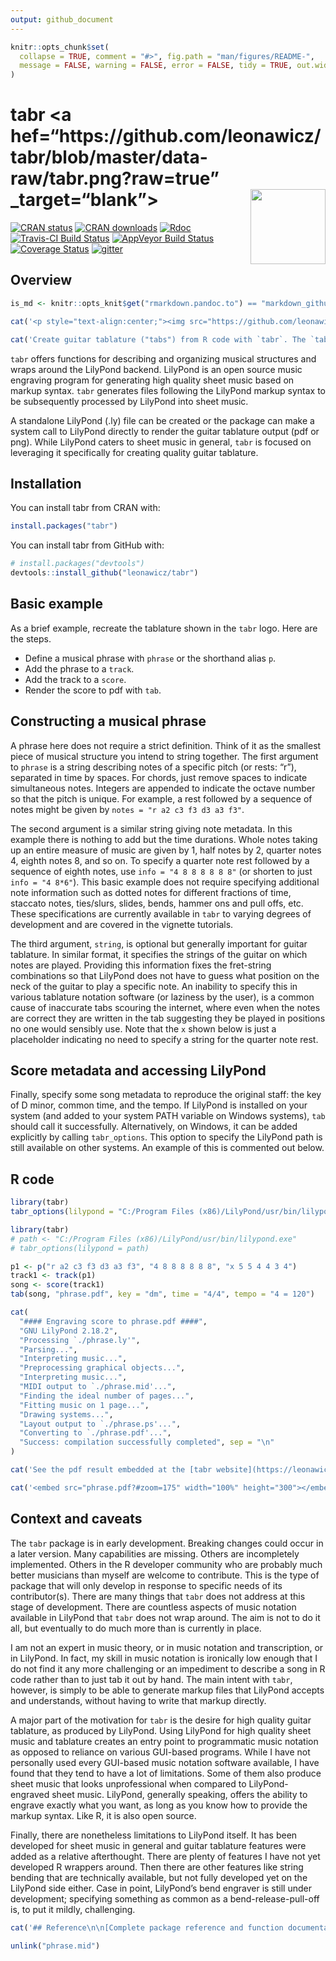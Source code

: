```yaml
---
output: github_document
---
```


<!-- README.md is generated from README.Rmd. Please edit that file -->

```r
knitr::opts_chunk$set(
  collapse = TRUE, comment = "#>", fig.path = "man/figures/README-",
  message = FALSE, warning = FALSE, error = FALSE, tidy = TRUE, out.width = "100%"
)
```

# tabr <a hef="https://github.com/leonawicz/tabr/blob/master/data-raw/tabr.png?raw=true" _target="blank"><img src="https://github.com/leonawicz/tabr/blob/master/inst/tabr.png?raw=true" style="margin-bottom:5px;" width="120" align="right"></a>

[![CRAN status](http://www.r-pkg.org/badges/version/tabr)](https://cran.r-project.org/package=tabr)
[![CRAN downloads](http://cranlogs.r-pkg.org/badges/grand-total/tabr)](https://cran.r-project.org/package=tabr) 
[![Rdoc](http://www.rdocumentation.org/badges/version/tabr)](http://www.rdocumentation.org/packages/tabr)
[![Travis-CI Build Status](https://travis-ci.org/leonawicz/tabr.svg?branch=master)](https://travis-ci.org/leonawicz/tabr)
[![AppVeyor Build Status](https://ci.appveyor.com/api/projects/status/github/leonawicz/tabr?branch=master&svg=true)](https://ci.appveyor.com/project/leonawicz/tabr)
[![Coverage Status](https://img.shields.io/codecov/c/github/leonawicz/tabr/master.svg)](https://codecov.io/github/leonawicz/tabr?branch=master)
[![gitter](https://img.shields.io/badge/GITTER-join%20chat-green.svg)](https://gitter.im/leonawicz/tabr)

## Overview

```r
is_md <- knitr::opts_knit$get("rmarkdown.pandoc.to") == "markdown_github-ascii_identifiers"
```

```r
cat('<p style="text-align:center;"><img src="https://github.com/leonawicz/tabr/blob/master/data-raw/tabr_logo.png?raw=true" width="400px" align="center"></p><br/>\n\nCreate guitar tablature ("tabs") from R code with `tabr`. The `tabr` package provides programmatic music notation and a wrapper around [LilyPond](http://lilypond.org/) for creating quality guitar tablature.')
```

```r
cat('Create guitar tablature ("tabs") from R code with `tabr`. The `tabr` package provides programmatic music notation and a wrapper around [LilyPond](http://lilypond.org/) for creating quality guitar tablature.<img src="tabr_logo_small.png" style="float:right;margin:5px;width:400px;">')
```

`tabr` offers functions for describing and organizing musical structures and wraps around the LilyPond backend. LilyPond is an open source music engraving program for generating high quality sheet music based on markup syntax. `tabr` generates files following the LilyPond markup syntax to be subsequently processed by LilyPond into sheet music.

A standalone LilyPond (.ly) file can be created or the package can make a system call to LilyPond directly to render the guitar tablature output (pdf or png). While LilyPond caters to sheet music in general, `tabr` is focused on leveraging it specifically for creating quality guitar tablature.

## Installation

You can install tabr from CRAN with:

```r
install.packages("tabr")
```

You can install tabr from GitHub with:

```r
# install.packages("devtools")
devtools::install_github("leonawicz/tabr")
```

## Basic example

As a brief example, recreate the tablature shown in the `tabr` logo. Here are the steps.

*    Define a musical phrase with `phrase` or the shorthand alias `p`. 
*    Add the phrase to a `track`.
*    Add the track to a `score`.
*    Render the score to pdf with `tab`.

## Constructing a musical phrase

A phrase here does not require a strict definition. Think of it as the smallest piece of musical structure you intend to string together. The first argument to `phrase` is a string describing notes of a specific pitch (or rests: "r"), separated in time by spaces. For chords, just remove spaces to indicate simultaneous notes. Integers are appended to indicate the octave number so that the pitch is unique. For example, a rest followed by a sequence of notes might be given by `notes = "r a2 c3 f3 d3 a3 f3"`.

The second argument is a similar string giving note metadata. In this example there is nothing to add but the time durations. Whole notes taking up an entire measure of music are given by 1, half notes by 2, quarter notes 4, eighth notes 8, and so on. To specify a quarter note rest followed by a sequence of eighth notes, use `info = "4 8 8 8 8 8 8"` (or shorten to just `info = "4 8*6"`). This basic example does not require specifying additional note information such as dotted notes for different fractions of time, staccato notes, ties/slurs, slides, bends, hammer ons and pull offs, etc. These specifications are currently available in `tabr` to varying degrees of development and are covered in the vignette tutorials.

The third argument, `string`, is optional but generally important for guitar tablature. In similar format, it specifies the strings of the guitar on which notes are played. Providing this information fixes the fret-string combinations so that LilyPond does not have to guess what position on the neck of the guitar to play a specific note. An inability to specify this in various tablature notation software (or laziness by the user), is a common cause of inaccurate tabs scouring the internet, where even when the notes are correct they are written in the tab suggesting they be played in positions no one would sensibly use. Note that the `x` shown below is just a placeholder indicating no need to specify a string for the quarter note rest.

## Score metadata and accessing LilyPond

Finally, specify some song metadata to reproduce the original staff: the key of D minor, common time, and the tempo. If LilyPond is installed on your system (and added to your system PATH variable on Windows systems), `tab` should call it successfully. Alternatively, on Windows, it can be added explicitly by calling `tabr_options`. This option to specify the LilyPond path is still available on other systems. An example of this is commented out below.

## R code

```r
library(tabr)
tabr_options(lilypond = "C:/Program Files (x86)/LilyPond/usr/bin/lilypond.exe")
```

```r
library(tabr)
# path <- "C:/Program Files (x86)/LilyPond/usr/bin/lilypond.exe"
# tabr_options(lilypond = path)

p1 <- p("r a2 c3 f3 d3 a3 f3", "4 8 8 8 8 8 8", "x 5 5 4 4 3 4")
track1 <- track(p1)
song <- score(track1)
tab(song, "phrase.pdf", key = "dm", time = "4/4", tempo = "4 = 120")
```

```r
cat(
  "#### Engraving score to phrase.pdf ####",
  "GNU LilyPond 2.18.2",
  "Processing `./phrase.ly'",
  "Parsing...",
  "Interpreting music...",
  "Preprocessing graphical objects...",
  "Interpreting music...",
  "MIDI output to `./phrase.mid'...",
  "Finding the ideal number of pages...",
  "Fitting music on 1 page...",
  "Drawing systems...",
  "Layout output to `./phrase.ps'...",
  "Converting to `./phrase.pdf'...",
  "Success: compilation successfully completed", sep = "\n"
)
```

```r
cat('See the pdf result embedded at the [tabr website](https://leonawicz.github.io/tabr/).')
```

```r
cat('<embed src="phrase.pdf?#zoom=175" width="100%" height="300"></embed><br/>')
```

## Context and caveats

The `tabr` package is in early development. Breaking changes could occur in a later version. Many capabilities are missing. Others are incompletely implemented. Others in the R developer community who are probably much better musicians than myself are welcome to contribute. This is the type of package that will only develop in response to specific needs of its contributor(s). There are many things that `tabr` does not address at this stage of development. There are countless aspects of music notation available in LilyPond that `tabr` does not wrap around. The aim is not to do it all, but eventually to do much more than is currently in place.

I am not an expert in music theory, or in music notation and transcription, or in LilyPond. In fact, my skill in music notation is ironically low enough that I do not find it any more challenging or an impediment to describe a song in R code rather than to just tab it out by hand. The main intent with `tabr`, however, is simply to be able to generate markup files that LilyPond accepts and understands, without having to write that markup directly.

A major part of the motivation for `tabr` is the desire for high quality guitar tablature, as produced by LilyPond. Using LilyPond for high quality sheet music and tablature creates an entry point to programmatic music notation as opposed to reliance on various GUI-based programs. While I have not personally used every GUI-based music notation software available, I have found that they tend to have a lot of limitations. Some of them also produce sheet music that looks unprofessional when compared to LilyPond-engraved sheet music. LilyPond, generally speaking, offers the ability to engrave exactly what you want, as long as you know how to provide the markup syntax. Like R, it is also open source.

Finally, there are nonetheless limitations to LilyPond itself. It has been developed for sheet music in general and guitar tablature features were added as a relative afterthought. There are plenty of features I have not yet developed R wrappers around. Then there are other features like string bending that are technically available, but not fully developed yet on the LilyPond side either. Case in point, LilyPond's bend engraver is still under development; specifying something as common as a bend-release-pull-off is, to put it mildly, challenging.

```r
cat('## Reference\n\n[Complete package reference and function documentation](https://leonawicz.github.io/tabr/)')
```

```r
unlink("phrase.mid")
```

